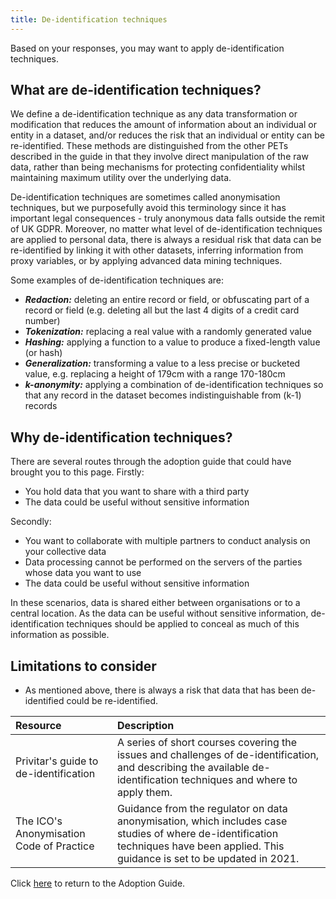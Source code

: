 ```yaml
---
title: De-identification techniques
---
```



Based on your responses, you may want to apply de-identification techniques.

## What are de-identification techniques?

We define a de-identification technique as any data transformation or modification that reduces the amount of information about an individual or entity in a dataset, and/or reduces the risk that an individual or entity can be re-identified. These methods are distinguished from the other PETs described in the guide in that they involve direct manipulation of the raw data, rather than being mechanisms for protecting confidentiality whilst maintaining maximum utility over the underlying data.

De-identification techniques are sometimes called anonymisation techniques, but we purposefully avoid this terminology since it has important legal consequences - truly anonymous data falls outside the remit of UK GDPR. Moreover, no matter what level of de-identification techniques are applied to personal data, there is always a residual risk that data can be re-identified by linking it with other datasets, inferring information from proxy variables, or by applying advanced data mining techniques.

Some examples of de-identification techniques are:

- _**Redaction:**_ deleting an entire record or field, or obfuscating part of a record or field (e.g. deleting all but the last 4 digits of a credit card number)
- _**Tokenization:**_ replacing a real value with a randomly generated value
- _**Hashing:**_ applying a function to a value to produce a fixed-length value (or hash)
- _**Generalization:**_ transforming a value to a less precise or bucketed value, e.g. replacing a height of 179cm with a range 170-180cm
- _**k-anonymity:**_ applying a combination of de-identification techniques so that any record in the dataset becomes indistinguishable from (k-1) records

## Why de-identification techniques?

There are several routes through the adoption guide that could have brought you to this page. Firstly:

- You hold data that you want to share with a third party
- The data could be useful without sensitive information

Secondly:

- You want to collaborate with multiple partners to conduct analysis on your collective data
- Data processing cannot be performed on the servers of the parties whose data you want to use
- The data could be useful without sensitive information

In these scenarios, data is shared either between organisations or to a central location. As the data can be useful without sensitive information, de-identification techniques should be applied to conceal as much of this information as possible.

## Limitations to consider

- As mentioned above, there is always a risk that data that has been de-identified could be re-identified.

<Collapse label="Resources">

| Resource                                                                                                                             | Description                                                                                                                                                                                                                                                                                                                                                                          |
| :----------------------------------------------------------------------------------------------------------------------------------- | :----------------------------------------------------------------------------------------------------------------------------------------------------------------------------------------------------------------------------------------------------------------------------------------------------------------------------------------------------------------------------------- |
| <OutboundLink href="https://www.privitar.com/resources/deidentification-guide/">Privitar's guide to de-identification</OutboundLink> | A series of short courses covering the issues and challenges of de-identification, and describing the available de-identification techniques and where to apply them.                                                                                                                                                                                                                |
| <OutboundLink href="https://ico.org.uk/media/1061/anonymisation-code.pdf">The ICO's Anonymisation Code of Practice</OutboundLink>    | Guidance from the regulator on data anonymisation, which includes case studies of where de-identification techniques have been applied. This guidance is <OutboundLink href="https://ico.org.uk/about-the-ico/news-and-events/news-and-blogs/2021/03/building-on-the-data-sharing-code-our-plans-for-updating-our-anonymisation-guidance/">set to be updated in 2021</OutboundLink>. |

</Collapse>

Click [here](/adoption-guide) to return to the Adoption Guide.

<License />

